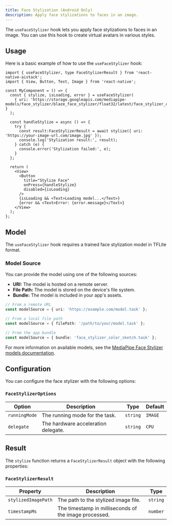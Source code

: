 ```yaml
---
title: Face Stylization (Android Only)
description: Apply face stylizations to faces in an image.
---
```



The `useFaceStylizer` hook lets you apply face stylizations to faces in an image. You can use this hook to create virtual avatars in various styles.

## Usage

Here is a basic example of how to use the `useFaceStylizer` hook:

```tsx
import { useFaceStylizer, type FaceStylizerResult } from 'react-native-aistack';
import { View, Button, Text, Image } from 'react-native';

const MyComponent = () => {
  const { stylize, isLoading, error } = useFaceStylizer(
    { uri: 'https://storage.googleapis.com/mediapipe-models/face_stylizer/blaze_face_stylizer/float32/latest/face_stylizer_color_sketch.task' }
  );

  const handleStylize = async () => {
    try {
      const result:FaceStylizerResult = await stylize({ uri: 'https://your-image-url.com/image.jpg' });
      console.log('Stylization result:', result);
    } catch (e) {
      console.error('Stylization failed:', e);
    }
  };

  return (
    <View>
      <Button
        title="Stylize Face"
        onPress={handleStylize}
        disabled={isLoading}
      />
      {isLoading && <Text>Loading model...</Text>}
      {error && <Text>Error: {error.message}</Text>}
    </View>
  );
};
```

## Model

The `useFaceStylizer` hook requires a trained face stylization model in TFLite format.

### Model Source

You can provide the model using one of the following sources:

- **URI:** The model is hosted on a remote server.
- **File Path:** The model is stored on the device's file system.
- **Bundle:** The model is included in your app's assets.

```ts
// From a remote URL
const modelSource = { uri: 'https://example.com/model.task' };

// From a local file path
const modelSource = { filePath: '/path/to/your/model.task' };

// From the app bundle
const modelSource = { bundle: 'face_stylizer_color_sketch.task' };
```

For more information on available models, see the [MediaPipe Face Stylizer models documentation](https://ai.google.dev/edge/mediapipe/solutions/vision/face_stylizer/index#models).

## Configuration

You can configure the face stylizer with the following options:

### `FaceStylizerOptions`

| Option        | Description                                | Type     | Default |
| ------------- | ------------------------------------------ | -------- | ------- |
| `runningMode` | The running mode for the task.             | `string` | `IMAGE` |
| `delegate`    | The hardware acceleration delegate.        | `string` | `CPU`   |

## Result

The `stylize` function returns a `FaceStylizerResult` object with the following properties:

### `FaceStylizerResult`

| Property        | Description                                           | Type          |
| --------------- | ----------------------------------------------------- | ------------- |
| `stylizedImagePath` | The path to the stylized image file.            | `string` |
| `timestampMs`   | The timestamp in milliseconds of the image processed. | `number`      |
